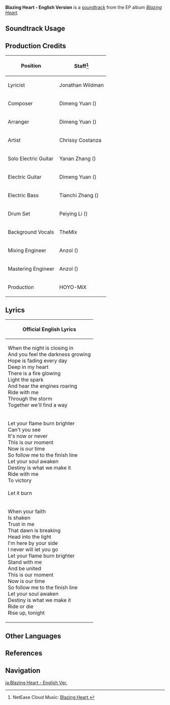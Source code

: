 {{Stub}}
{{Soundtrack Infobox
|image          = Blazing Heart.png
|album          = Blazing Heart (Album)
|number         = 02
|featured       = 
|featured2      = 
|featured3      = 
|featured_disc  = 
|featured_disc2 = 
|featured_disc3 = 
|youtube_id     = ITKYSZcddVk
|spotify_id     = 27IbWBle43yep3iX0Tslx2
|previous       = Blazing Heart - Chinese Version
|next           = Blazing Heart - Japanese Version
}}
'''Blazing Heart - English Version''' is a [[soundtrack]] from the EP album ''[[Blazing Heart (Album)|Blazing Heart]]''.

==Soundtrack Usage==
{{Soundtrack Usage}}

==Production Credits==
{| class="wikitable"
! Position
! Staff<ref>NetEase Cloud Music: [https://music.163.com/#/song?id=2662252635 Blazing Heart {{zh|英文版}}]</ref>
|-
! Lyricist
| Jonathan Wildman
|-
! Composer
| Dimeng Yuan ({{zh|苑迪萌}})
|-
! Arranger
| Dimeng Yuan ({{zh|苑迪萌}})
|-
! Artist
| Chrissy Costanza
|-
! Solo Electric Guitar
| Yanan Zhang ({{zh|张亚楠}})
|-
! Electric Guitar
| Dimeng Yuan ({{zh|苑迪萌}})
|-
! Electric Bass
| Tianchi Zhang ({{zh|张天驰}})
|-
! Drum Set
| Peiying Li ({{zh|李佩莹}})
|-
! Background Vocals
| TheMix{{zh|多语种乐团}}
|-
! Mixing Engineer
| Anzol ({{zh|鸦雀有声}})
|-
! Mastering Engineer
| Anzol ({{zh|鸦雀有声}})
|-
! Production
| HOYO-MiX
|}
<!--
==Gallery==
<gallery>
</gallery>
-->

==Lyrics==
{| Class="wikitable"
! Official English Lyrics
|-
|When the night is closing in<br>And you feel the darkness growing<br>Hope is fading every day<br>Deep in my heart<br>There is a fire glowing<br>Light the spark<br>And hear the engines roaring<br>Ride with me<br>Through the storm<br>Together we'll find a way
|-
|Let your flame burn brighter<br>Can't you see<br>It's now or never<br>This is our moment<br>Now is our time<br>So follow me to the finish line<br>Let your soul awaken<br>Destiny is what we make it<br>Ride with me<br>To victory<br><br>Let it burn
|-
|When your faith<br>Is shaken<br>Trust in me<br>That dawn is breaking<br>Head into the light<br>I'm here by your side<br>I never will let you go<br>Let your flame burn brighter<br>Stand with me<br>And be united<br>This is our moment<br>Now is our time<br>So follow me to the finish line<br>Let your soul awaken<br>Destiny is what we make it<br>Ride or die<br>Rise up, tonight
|}

==Other Languages==
{{Other Languages
|en       = Blazing Heart - English Version
}}

==References==
{{Reflist}}

==Navigation==
{{Soundtrack Navbox|Blazing Heart (Album)}}

[[ja:Blazing Heart - English Ver.]]